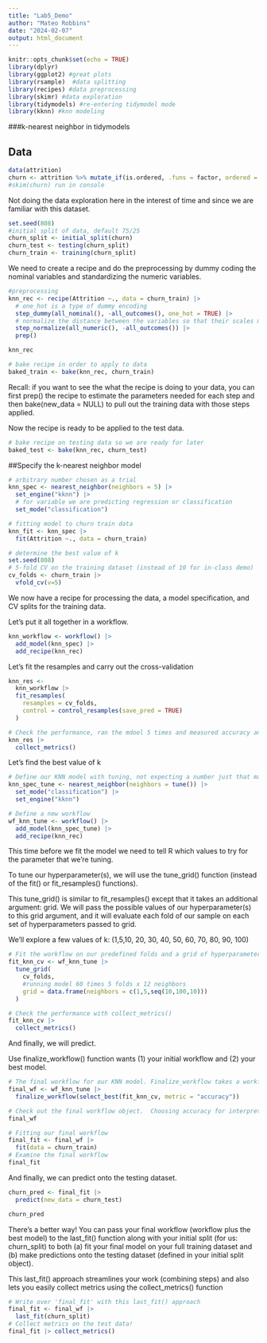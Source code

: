 ```yaml
---
title: "Lab5_Demo"
author: "Mateo Robbins"
date: "2024-02-07"
output: html_document
---
```


```r
knitr::opts_chunk$set(echo = TRUE)
library(dplyr)    
library(ggplot2) #great plots
library(rsample)  #data splitting 
library(recipes) #data preprocessing
library(skimr) #data exploration
library(tidymodels) #re-entering tidymodel mode
library(kknn) #knn modeling
```

###k-nearest neighbor in tidymodels

## Data

```r
data(attrition)
churn <- attrition %>% mutate_if(is.ordered, .funs = factor, ordered = F) 
#skim(churn) run in console
```

Not doing the data exploration here in the interest of time and since we are familiar with this dataset.

```r
set.seed(808)
#initial split of data, default 75/25
churn_split <- initial_split(churn)
churn_test <- testing(churn_split)
churn_train <- training(churn_split)
```

We need to create a recipe and do the preprocessing by dummy coding the nominal variables and standardizing the numeric variables.

```r
#preprocessing
knn_rec <- recipe(Attrition ~., data = churn_train) |> 
  # one_hot is a type of dummy encoding
  step_dummy(all_nominal(), -all_outcomes(), one_hot = TRUE) |> 
  # normalize the distance between the variables so that their scales match
  step_normalize(all_numeric(), -all_outcomes()) |> 
  prep()

knn_rec

# bake recipe in order to apply to data
baked_train <- bake(knn_rec, churn_train)
```

Recall: if you want to see the what the recipe is doing to your data, you can first prep() the recipe to estimate the parameters needed for each step and then bake(new_data = NULL) to pull out the training data with those steps applied.

Now the recipe is ready to be applied to the test data.

```r
# bake recipe on testing data so we are ready for later
baked_test <- bake(knn_rec, churn_test)
```

##Specify the k-nearest neighbor model

```r
# arbitrary number chosen as a trial
knn_spec <- nearest_neighbor(neighbors = 5) |> 
  set_engine("kknn") |> 
  # for variable we are predicting regression or classification
  set_mode("classification")
```

```r
# fitting model to churn train data
knn_fit <- knn_spec |> 
  fit(Attrition ~., data = churn_train)
```

```r
# determine the best value of k
set.seed(808)
# 5-fold CV on the training dataset (instead of 10 for in-class demo)
cv_folds <- churn_train |> 
  vfold_cv(v=5)
```

We now have a recipe for processing the data, a model specification, and CV splits for the training data.

Let's put it all together in a workflow.

```r
knn_workflow <- workflow() |> 
  add_model(knn_spec) |> 
  add_recipe(knn_rec)
```

Let's fit the resamples and carry out the cross-validation

```r
knn_res <- 
  knn_workflow |> 
  fit_resamples(
    resamples = cv_folds,
    control = control_resamples(save_pred = TRUE)
  )
```

```r
# Check the performance, ran the mdoel 5 times and measured accuracy and roc_auc 
knn_res |> 
  collect_metrics()
```

Let's find the best value of k
```r
# Define our KNN model with tuning, not expecting a number just that main argu = tune
knn_spec_tune <- nearest_neighbor(neighbors = tune()) |> 
  set_mode("classification") |> 
  set_engine("kknn")
```

```r
# Define a new workflow
wf_knn_tune <- workflow() |> 
  add_model(knn_spec_tune) |> 
  add_recipe(knn_rec)
```

This time before we fit the model we need to tell R which values to try for the parameter that we're tuning.

To tune our hyperparameter(s), we will use the tune_grid() function (instead of the fit() or fit_resamples() functions).

This tune_grid() is similar to fit_resamples() except that it takes an additional argument: grid. We will pass the possible values of our hyperparameter(s) to this grid argument, and it will evaluate each fold of our sample on each set of hyperparameters passed to grid.

We'll explore a few values of k: (1,5,10, 20, 30, 40, 50, 60, 70, 80, 90, 100)
```r
# Fit the workflow on our predefined folds and a grid of hyperparameters
fit_knn_cv <- wf_knn_tune |> 
  tune_grid(
    cv_folds,
    #running model 60 times 5 folds x 12 neighbors
    grid = data.frame(neighbors = c(1,5,seq(10,100,10)))
  )

# Check the performance with collect_metrics()
fit_knn_cv |> 
  collect_metrics()
```

And finally, we will predict.

Use finalize_workflow() function wants (1) your initial workflow and (2) your best model.

```r
# The final workflow for our KNN model. Finalize_workflow takes a workflow and a set of parameters.  In this case, that set is just the best value of k
final_wf <- wf_knn_tune |> 
  finalize_workflow(select_best(fit_knn_cv, metric = "accuracy"))

# Check out the final workflow object.  Choosing accuracy for interpretability in this simple binary context, mine found that 20 neighbors was most accurate 
final_wf
```

```r
# Fitting our final workflow
final_fit <- final_wf |> 
  fit(data = churn_train)
# Examine the final workflow
final_fit
```

And finally, we can predict onto the testing dataset.

```r
churn_pred <- final_fit |> 
  predict(new_data = churn_test)

churn_pred
```

There's a better way! You can pass your final workflow (workflow plus the best model) to the last_fit() function along with your initial split (for us: churn_split) to both (a) fit your final model on your full training dataset and (b) make predictions onto the testing dataset (defined in your initial split object).

This last_fit() approach streamlines your work (combining steps) and also lets you easily collect metrics using the collect_metrics() function

```r
# Write over 'final_fit' with this last_fit() approach
final_fit <- final_wf |> 
  last_fit(churn_split)
# Collect metrics on the test data!
final_fit |> collect_metrics()
```
